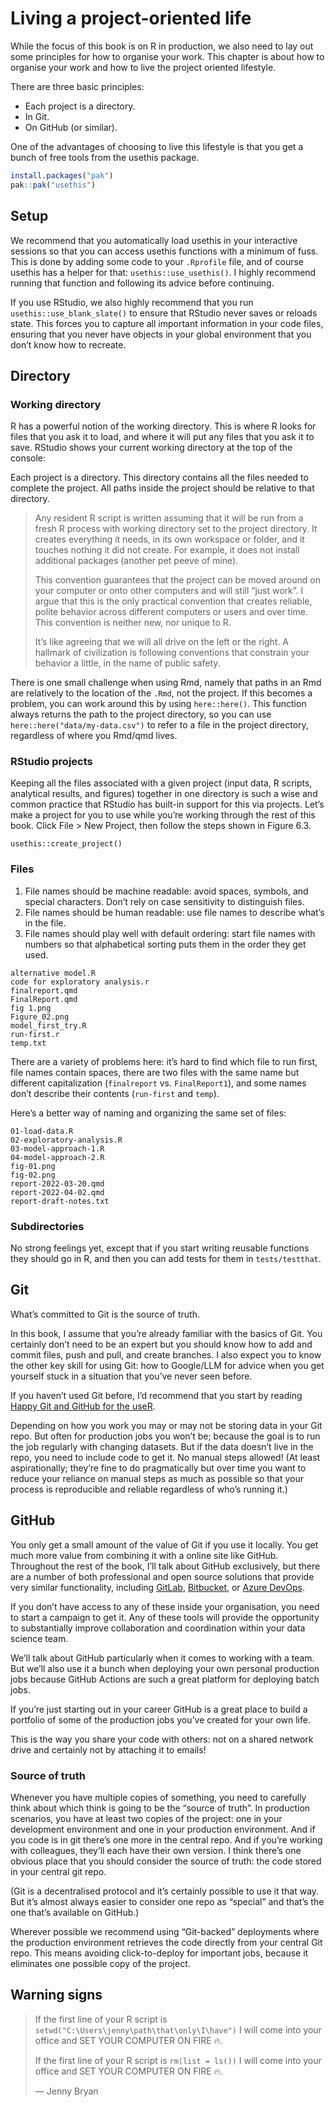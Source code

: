 # Living a project-oriented life

<!--
Drawn from:
* https://r4ds.hadley.nz/workflow-scripts#fig-new-project
* https://www.tidyverse.org/blog/2017/12/workflow-vs-script/
-->

While the focus of this book is on R in production, we also need to lay out some principles for how to organise your work. This chapter is about how to organise your work and how to live the project oriented lifestyle.

There are three basic principles:

* Each project is a directory.
* In Git.
* On GitHub (or similar).

One of the advantages of choosing to live this lifestyle is that you get a bunch of free tools from the usethis package.

```R
install.packages("pak")
pak::pak("usethis")
```

## Setup

We recommend that you automatically load usethis in your interactive sessions so that you can access usethis functions with a minimum of fuss. This is done by adding some code to your `.Rprofile` file, and of course usethis has a helper for that: `usethis::use_usethis()`. I highly recommend running that function and following its advice before continuing.

If you use RStudio, we also highly recommend that you run `usethis::use_blank_slate()` to ensure that RStudio never saves or reloads state. This forces you to capture all important information in your code files, ensuring that you never have objects in your global environment that you don't know how to recreate.

## Directory

### Working directory

R has a powerful notion of the working directory. This is where R looks for files that you ask it to load, and where it will put any files that you ask it to save. RStudio shows your current working directory at the top of the console:

Each project is a directory. This directory contains all the files needed to complete the project. All paths inside the project should be relative to that directory.

> Any resident R script is written assuming that it will be run from a fresh R process with working directory set to the project directory. It creates everything it needs, in its own workspace or folder, and it touches nothing it did not create. For example, it does not install additional packages (another pet peeve of mine).
>
> This convention guarantees that the project can be moved around on your computer or onto other computers and will still “just work”. I argue that this is the only practical convention that creates reliable, polite behavior across different computers or users and over time. This convention is neither new, nor unique to R.
>
> It’s like agreeing that we will all drive on the left or the right. A hallmark of civilization is following conventions that constrain your behavior a little, in the name of public safety.

There is one small challenge when using Rmd, namely that paths in an Rmd are relatively to the location of the `.Rmd`, not the project. If this becomes a problem, you can work around this by using `here::here()`. This function always returns the path to the project directory, so you can use `here::here("data/my-data.csv")` to refer to a file in the project directory, regardless of where you Rmd/qmd lives.

### RStudio projects

Keeping all the files associated with a given project (input data, R scripts, analytical results, and figures) together in one directory is such a wise and common practice that RStudio has built-in support for this via projects. Let’s make a project for you to use while you’re working through the rest of this book. Click File > New Project, then follow the steps shown in Figure 6.3.

`usethis::create_project()`

### Files

1. File names should be machine readable: avoid spaces, symbols, and special characters. Don’t rely on case sensitivity to distinguish files.
1. File names should be human readable: use file names to describe what’s in the file.
1. File names should play well with default ordering: start file names with numbers so that alphabetical sorting puts them in the order they get used.

```
alternative model.R
code for exploratory analysis.r
finalreport.qmd
FinalReport.qmd
fig 1.png
Figure_02.png
model_first_try.R
run-first.r
temp.txt
```

There are a variety of problems here: it’s hard to find which file to run first, file names contain spaces, there are two files with the same name but different capitalization (`finalreport` vs. `FinalReport1`), and some names don’t describe their contents (`run-first` and `temp`).

Here’s a better way of naming and organizing the same set of files:

```
01-load-data.R
02-exploratory-analysis.R
03-model-approach-1.R
04-model-approach-2.R
fig-01.png
fig-02.png
report-2022-03-20.qmd
report-2022-04-02.qmd
report-draft-notes.txt
```

### Subdirectories

No strong feelings yet, except that if you start writing reusable functions they should go in R, and then you can add tests for them in `tests/testthat`.

## Git

What's committed to Git is the source of truth.

In this book, I assume that you're already familiar with the basics of Git. You certainly don't need to be an expert but you should know how to add and commit files, push and pull, and create branches. I also expect you to know the other key skill for using Git: how to Google/LLM for advice when you get yourself stuck in a situation that you've never seen before.

If you haven't used Git before, I'd recommend that you start by reading [Happy Git and GitHub for the useR](https://happygitwithr.com/).

Depending on how you work you may or may not be storing data in your Git repo. But often for production jobs you won't be; because the goal is to run the job regularly with changing datasets. But if the data doesn't live in the repo, you need to include code to get it. No manual steps allowed! (At least aspirationally; they're fine to do pragmatically but over time you want to reduce your reliance on manual steps as much as possible so that your process is reproducible and reliable regardless of who's running it.)

## GitHub

You only get a small amount of the value of Git if you use it locally. You get much more value from combining it with a online site like GitHub. Throughout the rest of the book, I'll talk about GitHub exclusively, but there are a number of both professional and open source solutions that provide very similar functionality, including [GitLab](https://about.gitlab.com), [Bitbucket](https://bitbucket.org), or [Azure DevOps](https://azure.microsoft.com/en-us/services/devops/).

If you don't have access to any of these inside your organisation, you need to start a campaign to get it. Any of these tools will provide the opportunity to substantially improve collaboration and coordination within your data science team.

We'll talk about GitHub particularly when it comes to working with a team. But we'll also use it a bunch when deploying your own personal production jobs because GitHub Actions are such a great platform for deploying batch jobs.

If you're just starting out in your career GitHub is a great place to build a portfolio of some of the production jobs you've created for your own life.

This is the way you share your code with others: not on a shared network drive and certainly not by attaching it to emails!

### Source of truth

Whenever you have multiple copies of something, you need to carefully think about which think is going to be the "source of truth". In production scenarios, you have at least two copies of the project: one in your development environment and one in your production environment. And if you code is in git there's one more in the central repo. And if you're working with colleagues, they'll each have their own version. I think there's one obvious place that you should consider the source of truth: the code stored in your central git repo.

(Git is a decentralised protocol and it's certainly possible to use it that way. But it's almost always easier to consider one repo as "special" and that's the one that's available on GitHub.)

Wherever possible we recommend using "Git-backed" deployments where the production environment retrieves the code directly from your central Git repo. This means avoiding click-to-deploy for important jobs, because it eliminates one possible copy of the project.

## Warning signs

> If the first line of your R script is
> `setwd("C:\Users\jenny\path\that\only\I\have")`
> I will come into your office and SET YOUR COMPUTER ON FIRE 🔥.
>
> If the first line of your R script is
> `rm(list = ls())`
> I will come into your office and SET YOUR COMPUTER ON FIRE 🔥.
>
> --- Jenny Bryan
